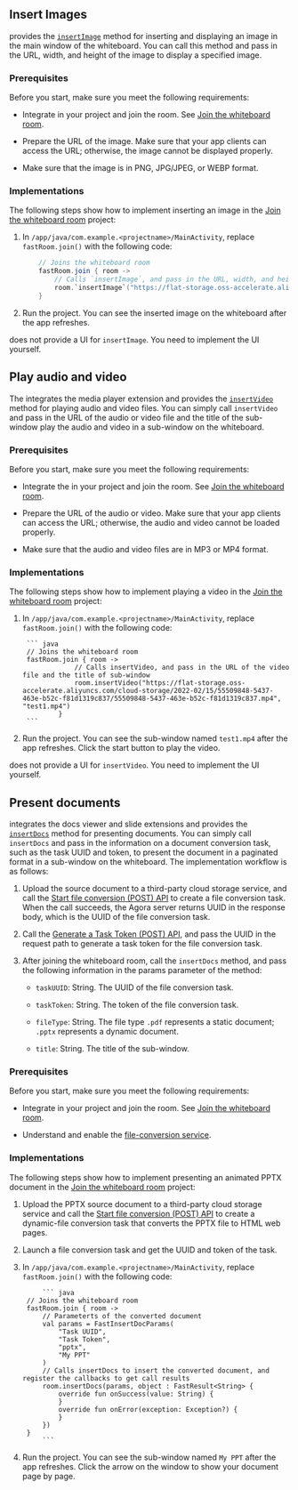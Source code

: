 <PlatformWrapper platform="android">


## Insert Images

<Vg k="FAST" /> provides the [`insertImage`](../reference/uikit-sdk#insertimage) method for inserting and displaying an image in the main window of the whiteboard. You can call this method and pass in the URL, width, and height of the image to display a specified image.

### Prerequisites

Before you start, make sure you meet the following requirements:

- Integrate <Vg k="FAST" /> in your project and join the room. See [Join the whiteboard room](../get-started/get-started-uikit#join-the-whiteboard-room).

- Prepare the URL of the image. Make sure that your app clients can access the URL; otherwise, the image cannot be displayed properly.

- Make sure that the image is in PNG, JPG/JPEG, or WEBP format.

### Implementations

The following steps show how to implement inserting an image in the [Join the whiteboard room](../get-started/get-started-uikit#join-the-whiteboard-room) project:

1. In `/app/java/com.example.<projectname>/MainActivity`, replace `fastRoom.join()` with the following code:

    ``` java
        // Joins the whiteboard room
        fastRoom.join { room ->
            // Calls `insertImage`, and pass in the URL, width, and height of the image
            room.`insertImage`("https://flat-storage.oss-accelerate.aliyuncs.com/cloud-storage/2022-02/15/ebe8320a-a90e-4e03-ad3a-a5dc06ae6eda/ebe8320a-a90e-4e03-ad3a-a5dc06ae6eda.png", 512, 512)
        }
    ```

2. Run the project. You can see the inserted image on the whiteboard after the app refreshes.

<Vg k="FAST" /> does not provide a UI for <code>insertImage</code>. You need to implement the UI yourself.

## Play audio and video

The <Vg k="FAST" /> integrates the media player extension and provides the [`insertVideo`](../reference/uikit-sdk#insertvideo) method for playing audio and video files. You can simply call `insertVideo
` and pass in the URL of the audio or video file and the title of the sub-window play the audio and video in a sub-window on the whiteboard.

### Prerequisites

Before you start, make sure you meet the following requirements:

- Integrate the <Vg k="FAST" /> in your project and join the room. See [Join the whiteboard room](../get-started/get-started-uikit#join-the-whiteboard-room).

- Prepare the URL of the audio or video. Make sure that your app clients can access the URL; otherwise, the audio and video cannot be loaded properly.

- Make sure that the audio and video files are in MP3 or MP4 format.

### Implementations

The following steps show how to implement playing a video in the [Join the whiteboard room](../get-started/get-started-uikit#join-the-whiteboard-room) project:

1. In `/app/java/com.example.<projectname>/MainActivity`, replace `fastRoom.join()` with the following code:

        ``` java
        // Joins the whiteboard room
        fastRoom.join { room ->
                    // Calls insertVideo, and pass in the URL of the video file and the title of sub-window
                    room.insertVideo("https://flat-storage.oss-accelerate.aliyuncs.com/cloud-storage/2022-02/15/55509848-5437-463e-b52c-f81d1319c837/55509848-5437-463e-b52c-f81d1319c837.mp4", "test1.mp4")
                }
        ```

2. Run the project. You can see the sub-window named `test1.mp4` after the app refreshes. Click the start button to play the video.

<Vg k="FAST" /> does not provide a UI for <code>insertVideo</code>. You need to implement the UI yourself.

## Present documents

<Vg k="FAST" /> integrates the docs viewer and slide extensions and provides the [`insertDocs`](../reference/uikit-sdk#insertdocs) method for presenting documents. You can simply call `insertDocs` and pass in the information on a document conversion task, such as the task UUID and token, to present the document in a paginated format in a sub-window on the whiteboard. The implementation workflow is as follows:

1. Upload the source document to a third-party cloud storage service, and call the [Start file conversion (POST) API](../reference/whiteboard-api/file-conversion#start-file-conversion) to create a file conversion task. When the call succeeds, the Agora server returns UUID in the response body, which is the UUID of the file conversion task.

2. Call the [Generate a Task Token (POST) API](../develop/generate-token-rest#generate-a-task-token-post), and pass the UUID in the request path to generate a task token for the file conversion task.

3. After joining the whiteboard room, call the `insertDocs` method, and pass the following information in the params parameter of the method:

    - `taskUUID`: String. The UUID of the file conversion task.

    - `taskToken`: String. The token of the file conversion task.

    - `fileType`: String. The file type `.pdf` represents a static document; `.pptx` represents a dynamic document.

    - `title`: String. The title of the sub-window.

### Prerequisites

Before you start, make sure you meet the following requirements:

- Integrate <Vg k="FAST" /> in your project and join the room. See [Join the whiteboard room](../get-started/get-started-uikit#join-the-whiteboard-room).

- Understand and enable the [file-conversion service](../reference/whiteboard-api/file-conversion).

### Implementations

The following steps show how to implement presenting an animated PPTX document in the [Join the whiteboard room](../get-started/get-started-uikit#join-the-whiteboard-room) project:

1. Upload the PPTX source document to a third-party cloud storage service and call the [Start file conversion (POST) API](../reference/whiteboard-api/file-conversion#start-file-conversion) to create a dynamic-file conversion task that converts the PPTX file to HTML web pages.

2. Launch a file conversion task and get the UUID and token of the task.

3. In `/app/java/com.example.<projectname>/MainActivity`, replace `fastRoom.join()` with the following code:

            ``` java
        // Joins the whiteboard room
        fastRoom.join { room ->
            // Parameterts of the converted document
            val params = FastInsertDocParams(
                "Task UUID",
                "Task Token",
                "pptx",
                "My PPT"
            )
            // Calls insertDocs to insert the converted document, and register the callbacks to get call results
            room.insertDocs(params, object : FastResult<String> {
                override fun onSuccess(value: String) {
                }
                override fun onError(exception: Exception?) {
                }
            })
        }
            ```
4. Run the project. You can see the sub-window named `My PPT` after the app refreshes. Click the arrow on the window to show your document page by page.

</PlatformWrapper>
